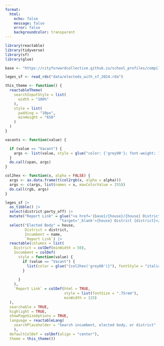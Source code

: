 ```yaml
---
format: 
  html:
    echo: false
    message: false
    error: false
    backgroundcolor: transparent
---
```


```r
library(reactable)
library(tidyverse)
library(sf)
library(glue)

base <- "https://cityforwardcollective.github.io/school_profiles/compiled_reports"

leges_sf <- read_rds("data/electeds_with_sf_2024.rda")

this_theme <- function() {
  reactableTheme(
    searchInputStyle = list(
      width = "100%"
    ),
    style = list(
      padding = "10px",
      minHeight = "650"
    )
  )
}

vacants <- function(value) {

  if (value == "Vacant") {
    args <- list(value, style = glue("color: {'grey90'}; font-weight: 700"))
  } 
  do.call(span, args)
}

col2hex <- function(x, alpha = FALSE) {
  args <- as.data.frame(t(col2rgb(x, alpha = alpha)))
  args <- c(args, list(names = x, maxColorValue = 255))
  do.call(rgb, args)
}

leges_sf |> 
  as_tibble() |> 
  select(district:party_aff) |>
  mutate("Report Link" = glue("<a href='{base}/{house}/{house} District {district}.pdf'",
                         "target='_blank'>{house} District {district}</a>")) |> 
  select("Elected Body" = house,
         District = district,
         Incumbent = name,
         `Report Link`) |> 
  reactable(columns = list(
    District = colDef(minWidth = 50),
    Incumbent = colDef(
      style = function(value) {
        if (value == "Vacant") {
          list(color = glue("{col2hex('grey60')}"), fontStyle = "italic")
        } 
        
      }
    ),
    `Report Link` = colDef(html = TRUE, 
                           style = list(fontSize = ".75rem"),
                           minWidth = 125)
  ), 
  searchable = TRUE, 
  highlight = TRUE, 
  showPageSizeOptions = TRUE, 
  language = reactableLang(
    searchPlaceholder = "Search incumbent, elected body, or district"
    ),
  defaultColDef = colDef(align = "center"),
  theme = this_theme())

```